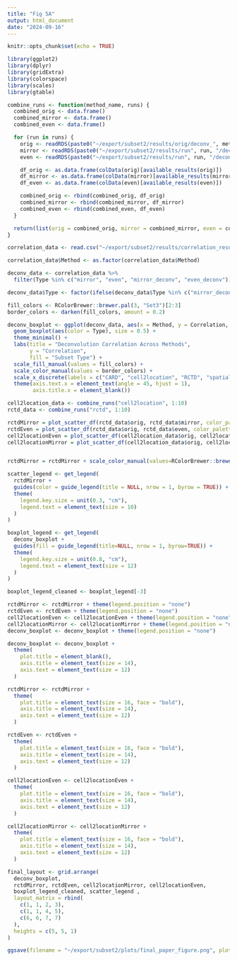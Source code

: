 ```yaml
---
title: "Fig 5A"
output: html_document
date: "2024-09-16"
---
```


```r
knitr::opts_chunk$set(echo = TRUE)
```

```r
library(ggplot2)
library(dplyr)
library(gridExtra)
library(colorspace) 
library(scales)   
library(gtable)
```


```r
combine_runs <- function(method_name, runs) {
  combined_orig <- data.frame()
  combined_mirror <- data.frame()
  combined_even <- data.frame()

  for (run in runs) {
    orig <- readRDS(paste0("~/export/subset2/results/orig/deconv_", method_name, "_orig.rds"))
    mirror <- readRDS(paste0("~/export/subset2/results/run", run, "/deconv_", method_name, "_mirror_run", run, ".rds"))
    even <- readRDS(paste0("~/export/subset2/results/run", run, "/deconv_", method_name, "_even_run", run, ".rds"))

    df_orig <- as.data.frame(colData(orig)[available_results(orig)])
    df_mirror <- as.data.frame(colData(mirror)[available_results(mirror)])
    df_even <- as.data.frame(colData(even)[available_results(even)])

    combined_orig <- rbind(combined_orig, df_orig)
    combined_mirror <- rbind(combined_mirror, df_mirror)
    combined_even <- rbind(combined_even, df_even)
  }

  return(list(orig = combined_orig, mirror = combined_mirror, even = combined_even))
}
```


```r
correlation_data <- read.csv("~/export/subset2/results/correlation_results.csv")

correlation_data$Method <- as.factor(correlation_data$Method)

deconv_data <- correlation_data %>%
  filter(Type %in% c("mirror", "even", "mirror_deconv", "even_deconv"))

deconv_data$Type <- factor(ifelse(deconv_data$Type %in% c("mirror_deconv", "mirror"), "mirror", "even"))

fill_colors <- RColorBrewer::brewer.pal(3, "Set3")[2:3] 
border_colors <- darken(fill_colors, amount = 0.2)    

deconv_boxplot <- ggplot(deconv_data, aes(x = Method, y = Correlation, fill = Type)) +
  geom_boxplot(aes(color = Type), size = 0.5) +  
  theme_minimal() +
  labs(title = "Deconvolution Correlation Across Methods",
       y = "Correlation",
       fill = "Subset Type") +  
  scale_fill_manual(values = fill_colors) +  
  scale_color_manual(values = border_colors) +  
  scale_x_discrete(labels = c("CARD", "cell2location", "RCTD", "spatialDWLS", "SPOTlight")) +  
  theme(axis.text.x = element_text(angle = 45, hjust = 1),
        axis.title.x = element_blank())

cell2location_data <- combine_runs("cell2location", 1:10)
rctd_data <- combine_runs("rctd", 1:10)

rctdMirror = plot_scatter_df(rctd_data$orig, rctd_data$mirror, color_palette = "Set3", title = "RCTD (mirror)", x = "Original", y = "Mirror", point_alpha = 1)
rctdEven = plot_scatter_df(rctd_data$orig, rctd_data$even, color_palette = "Set3", title = "RCTD (even)", x = "Original", y = "Even", point_alpha = 1)
cell2locationEven = plot_scatter_df(cell2location_data$orig, cell2location_data$even, color_palette = "Set3", title = "cell2location (even)", x = "Original", y = "Even", point_alpha = 1)
cell2locationMirror = plot_scatter_df(cell2location_data$orig, cell2location_data$mirror, color_palette = "Set3", title = "cell2location (mirror)", x = "Original", y = "Mirror", point_alpha = 1)


rctdMirror = rctdMirror + scale_color_manual(values=RColorBrewer::brewer.pal(9, "Set3"), labels=c("B cells", "CAFs", "Cancer Epithelial", "Endothelial", "Myeloid", "Normal Epithelial", "Plasmablasts", "PVL", "T cells"))

scatter_legend <- get_legend(
  rctdMirror + 
  guides(color = guide_legend(title = NULL, nrow = 1, byrow = TRUE)) +  
  theme(
    legend.key.size = unit(0.3, "cm"),
    legend.text = element_text(size = 10)
  )
)

boxplot_legend <- get_legend(
  deconv_boxplot + 
  guides(fill = guide_legend(title=NULL, nrow = 1, byrow=TRUE)) +  
  theme(
    legend.key.size = unit(0.8, "cm"),
    legend.text = element_text(size = 12)
  )
)

boxplot_legend_cleaned <- boxplot_legend[-3]

rctdMirror <- rctdMirror + theme(legend.position = "none")
rctdEven <- rctdEven + theme(legend.position = "none")
cell2locationEven <- cell2locationEven + theme(legend.position = "none")
cell2locationMirror <- cell2locationMirror + theme(legend.position = "none")
deconv_boxplot <- deconv_boxplot + theme(legend.position = "none")

deconv_boxplot <- deconv_boxplot + 
  theme(
    plot.title = element_blank(),  
    axis.title = element_text(size = 14),  
    axis.text = element_text(size = 12)    
  )

rctdMirror <- rctdMirror + 
  theme(
    plot.title = element_text(size = 16, face = "bold"),  
    axis.title = element_text(size = 14), 
    axis.text = element_text(size = 12)   
  )

rctdEven <- rctdEven + 
  theme(
    plot.title = element_text(size = 16, face = "bold"), 
    axis.title = element_text(size = 14),  
    axis.text = element_text(size = 12)    
  )

cell2locationEven <- cell2locationEven + 
  theme(
    plot.title = element_text(size = 16, face = "bold"), 
    axis.title = element_text(size = 14),  
    axis.text = element_text(size = 12)    
  )

cell2locationMirror <- cell2locationMirror + 
  theme(
    plot.title = element_text(size = 16, face = "bold"),  
    axis.title = element_text(size = 14),  
    axis.text = element_text(size = 12)    
  )

final_layout <- grid.arrange(
  deconv_boxplot,  
  rctdMirror, rctdEven, cell2locationMirror, cell2locationEven, 
  boxplot_legend_cleaned, scatter_legend ,  
  layout_matrix = rbind(
    c(1, 1, 2, 3),
    c(1, 1, 4, 5),
    c(6, 6, 7, 7) 
  ),
  heights = c(5, 5, 1)
)

ggsave(filename = "~/export/subset2/plots/final_paper_figure.png", plot = final_layout, dpi = 300, width = 16, height = 10)

```
